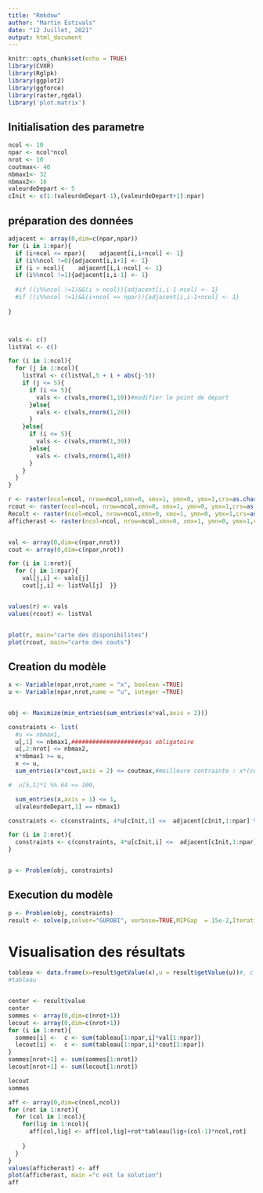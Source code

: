 ```yaml
---
title: "Rmkdow"
author: "Martin Estivals"
date: "12 Juillet, 2021"
output: html_document
---
```


```r
knitr::opts_chunk$set(echo = TRUE)
library(CVXR)
library(Rglpk)
library(ggplot2)
library(ggforce)
library(raster,rgdal)
library('plot.matrix')
```

## Initialisation des parametre

```r

ncol <- 10
npar <- ncol*ncol
nrot <- 10
coutmax<- 40
nbmax1<- 32
nbmax2<- 16
valeurdeDepart <- 5
cInit <- c(1:(valeurdeDepart-1),(valeurdeDepart+1):npar)

```

## préparation des données


```r


adjacent <- array(0,dim=c(npar,npar))
for (i in 1:npar){
  if (i+ncol <= npar){    adjacent[i,i+ncol] <- 1}
  if (i%%ncol !=0){adjacent[i,i+1] <- 1}
  if (i > ncol){    adjacent[i,i-ncol] <- 1}
  if (i%%ncol !=1){adjacent[i,i-1] <- 1}    
  
  #if ((i%%ncol !=1)&&(i > ncol)){adjacent[i,i-1-ncol] <- 1}    
  #if ((i%%ncol !=1)&&(i+ncol <= npar)){adjacent[i,i-1+ncol] <- 1}    
  
}



vals <- c()
listVal <- c()

for (i in 1:ncol){
  for (j in 1:ncol){
    listVal <- c(listVal,5 + i + abs(j-5))
    if (j <= 5){
      if (i <= 5){
        vals <- c(vals,rnorm(1,10))#modifier le point de depart
      }else{
        vals <- c(vals,rnorm(1,20))
      }
    }else{
      if (i <= 5){
        vals <- c(vals,rnorm(1,30))
      }else{
        vals <- c(vals,rnorm(1,40))
      }
    }
  }
}

r <- raster(ncol=ncol, nrow=ncol,xmn=0, xmx=1, ymn=0, ymx=1,crs=as.character(NA))
rcout <- raster(ncol=ncol, nrow=ncol,xmn=0, xmx=1, ymn=0, ymx=1,crs=as.character(NA))
Recolt <- raster(ncol=ncol, nrow=ncol,xmn=0, xmx=1, ymn=0, ymx=1,crs=as.character(NA))
afficherast <- raster(ncol=ncol, nrow=ncol,xmn=0, xmx=1, ymn=0, ymx=1,crs=as.character(NA))


val <- array(0,dim=c(npar,nrot))
cout <- array(0,dim=c(npar,nrot))

for (i in 1:nrot){
  for (j in 1:npar){
    val[j,i] <- vals[j]
    cout[j,i] <- listVal[j]  }}


values(r) <- vals
values(rcout) <- listVal


plot(r, main="carte des disponibilites")
plot(rcout, main="carte des couts")


```

## Creation du modèle


```r

x <- Variable(npar,nrot,name = "x", boolean =TRUE)
u <- Variable(npar,nrot,name = "u", integer =TRUE)


obj <- Maximize(min_entries(sum_entries(x*val,axis = 2)))

constraints <- list(
  #u <= nbmax1,
  u[,1] <= nbmax1,####################pas obligatoire
  u[,2:nrot] <= nbmax2,
  x*nbmax1 >= u,
  x <= u,
  sum_entries(x*cout,axis = 2) <= coutmax,#meilleure contrainte : x*(cout-val*0.1)

#  u[5,1]*1 %% 64 <= 100,

  sum_entries(x,axis = 1) <= 1,
  u[valeurdeDepart,1] == nbmax1)

constraints <- c(constraints, 4*u[cInit,1] <=  adjacent[cInit,1:npar] %*% u[1:npar,1])

for (i in 2:nrot){
  constraints <- c(constraints, 4*u[cInit,i] <=  adjacent[cInit,1:npar] %*% u[1:npar,i]+ npar *sum_entries(adjacent[cInit,1:npar] %*% x[1:npar,1:(i-1)],axis = 1))#npar *adjacent[cInit,1:npar] %*% x[1:npar,1])
}


p <- Problem(obj, constraints)
```

## Execution du modèle

```r
p <- Problem(obj, constraints)
result <- solve(p,solver="GUROBI", verbose=TRUE,MIPGap  = 15e-2,IterationLimit =10000000)

```

# Visualisation des résultats

```r

tableau <- data.frame(x=result$getValue(x),u = result$getValue(u))#, c = result$getValue(c))
#tableau


center <- result$value
center 
sommes <- array(0,dim=c(nrot+1))
lecout <- array(0,dim=c(nrot+1))
for (i in 1:nrot){
  sommes[i] <-  c <- sum(tableau[1:npar,i]*val[1:npar])
  lecout[i] <-  c <- sum(tableau[1:npar,i]*cout[1:npar])
}
sommes[nrot+1] <- sum(sommes[1:nrot])
lecout[nrot+1] <- sum(lecout[1:nrot])

lecout
sommes

```


```r

aff <- array(0,dim=c(ncol,ncol))
for (rot in 1:nrot){
  for (col in 1:ncol){
    for(lig in 1:ncol){
      aff[col,lig] <- aff[col,lig]+rot*tableau[lig+(col-1)*ncol,rot]
      
    }
  }
}
values(afficherast) <- aff
plot(afficherast, main ="c est la solution")
aff


```

